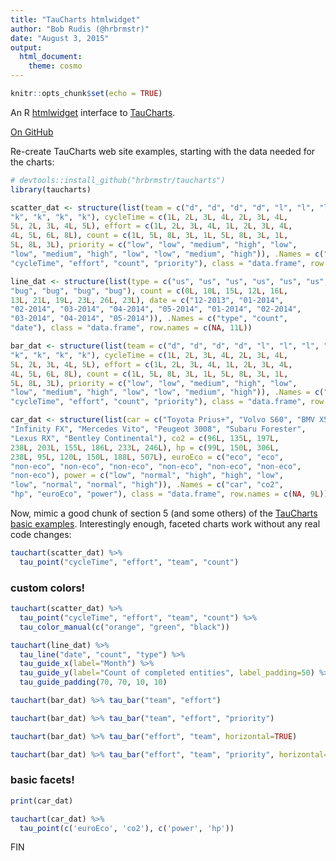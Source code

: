 ```yaml
---
title: "TauCharts htmlwidget"
author: "Bob Rudis (@hrbrmstr)"
date: "August 3, 2015"
output:
  html_document:
    theme: cosmo
---
```


```r
knitr::opts_chunk$set(echo = TRUE)
```

An R [htmlwidget](http://htmlwidgets.org/) interface to [TauCharts](http://www.taucharts.com/).

[On GitHub](http://github.com/hrbrmstr/taucharts)

Re-create TauCharts web site examples, starting with the data needed for the charts:

```r
# devtools::install_github("hrbrmstr/taucharts")
library(taucharts)

scatter_dat <- structure(list(team = c("d", "d", "d", "d", "l", "l", "l", "l", 
"k", "k", "k", "k"), cycleTime = c(1L, 2L, 3L, 4L, 2L, 3L, 4L, 
5L, 2L, 3L, 4L, 5L), effort = c(1L, 2L, 3L, 4L, 1L, 2L, 3L, 4L, 
4L, 5L, 6L, 8L), count = c(1L, 5L, 8L, 3L, 1L, 5L, 8L, 3L, 1L, 
5L, 8L, 3L), priority = c("low", "low", "medium", "high", "low", 
"low", "medium", "high", "low", "low", "medium", "high")), .Names = c("team", 
"cycleTime", "effort", "count", "priority"), class = "data.frame", row.names = c(NA, 12L))

line_dat <- structure(list(type = c("us", "us", "us", "us", "us", "us", "bug", 
"bug", "bug", "bug", "bug"), count = c(0L, 10L, 15L, 12L, 16L, 
13L, 21L, 19L, 23L, 26L, 23L), date = c("12-2013", "01-2014", 
"02-2014", "03-2014", "04-2014", "05-2014", "01-2014", "02-2014", 
"03-2014", "04-2014", "05-2014")), .Names = c("type", "count", 
"date"), class = "data.frame", row.names = c(NA, 11L))

bar_dat <- structure(list(team = c("d", "d", "d", "d", "l", "l", "l", "l", 
"k", "k", "k", "k"), cycleTime = c(1L, 2L, 3L, 4L, 2L, 3L, 4L, 
5L, 2L, 3L, 4L, 5L), effort = c(1L, 2L, 3L, 4L, 1L, 2L, 3L, 4L, 
4L, 5L, 6L, 8L), count = c(1L, 5L, 8L, 3L, 1L, 5L, 8L, 3L, 1L, 
5L, 8L, 3L), priority = c("low", "low", "medium", "high", "low", 
"low", "medium", "high", "low", "low", "medium", "high")), .Names = c("team", 
"cycleTime", "effort", "count", "priority"), class = "data.frame", row.names = c(NA, 12L))

car_dat <- structure(list(car = c("Toyota Prius+", "Volvo S60", "BMV X5", 
"Infinity FX", "Mercedes Vito", "Peugeot 3008", "Subaru Forester", 
"Lexus RX", "Bentley Continental"), co2 = c(96L, 135L, 197L, 
238L, 203L, 155L, 186L, 233L, 246L), hp = c(99L, 150L, 306L, 
238L, 95L, 120L, 150L, 188L, 507L), euroEco = c("eco", "eco", 
"non-eco", "non-eco", "non-eco", "non-eco", "non-eco", "non-eco", 
"non-eco"), power = c("low", "normal", "high", "high", "low", 
"low", "normal", "normal", "high")), .Names = c("car", "co2", 
"hp", "euroEco", "power"), class = "data.frame", row.names = c(NA, 9L))
```

Now, mimic a good chunk of section 5 (and some others) of the [TauCharts basic examples](http://api.taucharts.com/basic/index.html). Interestingly enough, faceted charts work without any real code changes:

```r
tauchart(scatter_dat) %>% 
  tau_point("cycleTime", "effort", "team", "count")
```

### custom colors!

```r
tauchart(scatter_dat) %>% 
  tau_point("cycleTime", "effort", "team", "count") %>% 
  tau_color_manual(c("orange", "green", "black"))

tauchart(line_dat) %>% 
  tau_line("date", "count", "type") %>% 
  tau_guide_x(label="Month") %>% 
  tau_guide_y(label="Count of completed entities", label_padding=50) %>% 
  tau_guide_padding(70, 70, 10, 10)

tauchart(bar_dat) %>% tau_bar("team", "effort")

tauchart(bar_dat) %>% tau_bar("team", "effort", "priority")

tauchart(bar_dat) %>% tau_bar("effort", "team", horizontal=TRUE)

tauchart(bar_dat) %>% tau_bar("effort", "team", "priority", horizontal=TRUE)
```

### basic facets!

```r
print(car_dat)

tauchart(car_dat) %>% 
  tau_point(c('euroEco', 'co2'), c('power', 'hp'))
```


FIN
